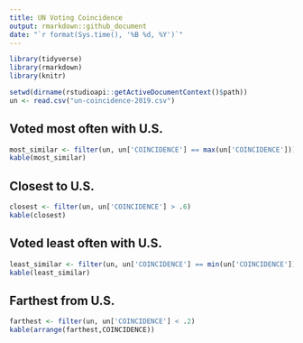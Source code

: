 ```yaml
---
title: UN Voting Coincidence
output: rmarkdown::github_document
date: "`r format(Sys.time(), '%B %d, %Y')`"
---
```


```r
library(tidyverse)
library(rmarkdown)
library(knitr)

setwd(dirname(rstudioapi::getActiveDocumentContext()$path))
un <- read.csv("un-coincidence-2019.csv")
```

## Voted most often with U.S.

```r
most_similar <- filter(un, un['COINCIDENCE'] == max(un['COINCIDENCE']))
kable(most_similar)
```

## Closest to U.S.

```r
closest <- filter(un, un['COINCIDENCE'] > .6)
kable(closest)
```

## Voted least often with U.S.

```r
least_similar <- filter(un, un['COINCIDENCE'] == min(un['COINCIDENCE']))
kable(least_similar)
```

## Farthest from U.S.

```r
farthest <- filter(un, un['COINCIDENCE'] < .2)
kable(arrange(farthest,COINCIDENCE))
```
